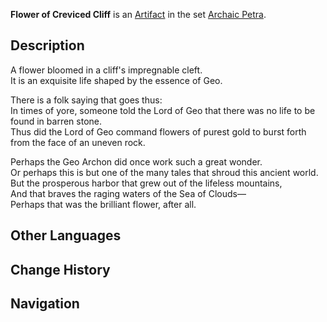 {{Artifact Infobox
|image = Item Flower of Creviced Cliff.png
|set   = Archaic Petra
|piece = Flower of Life
}}
{{Description|A flower born of the minerals and rocks of cliffside cracks. The way its petals blow in the wind makes it seem alive.}}
'''Flower of Creviced Cliff''' is an [[Artifact]] in the set [[Archaic Petra]].

==Description==
A flower bloomed in a cliff's impregnable cleft.<br />It is an exquisite life shaped by the essence of Geo.

There is a folk saying that goes thus:<br />In times of yore, someone told the Lord of Geo that there was no life to be found in barren stone.<br />Thus did the Lord of Geo command flowers of purest gold to burst forth from the face of an uneven rock.

Perhaps the Geo Archon did once work such a great wonder.<br />Or perhaps this is but one of the many tales that shroud this ancient world.<br />But the prosperous harbor that grew out of the lifeless mountains,<br />And that braves the raging waters of the Sea of Clouds—<br />Perhaps that was the brilliant flower, after all.

==Other Languages==
{{Other Languages
|en      = Flower of Creviced Cliff
|zhs     = 磐陀裂生之花
|zhs_rm  = Pán Tuó Liè Shēng zhī Huā
|zht     = 磐陀裂生之花
|zht_rm  = Pán Tuó Liè Shēng zhī Huā
|zh_tl   = 
|ja      = 盤石芽生の花
|ja_rm   = Banjaku Mebae no Hana{{Assumed}}
|ja_tl   = Boulder Bud Flower
|ko      = 바위 틈에서 자라난 꽃
|ko_rm   = 
|ko_tl   = 
|es      = Flor del Acantilado Agrietado
|es_tl   = Flower of the Cracked Cliff
|fr      = Fleur des crevasses
|fr_tl   = Flower of the Cracks
|ru      = Цветок скальных трещин
|ru_tl   = 
|th      = Flower of Creviced Cliff
|vi      = Hoa Bàn Đà
|vi_tl   = 
|de      = Blüte der splitternden Felsen
|de_tl   = Flower of Splintering Crags
|id      = Flower of Creviced Cliff
|pt      = Flor do Penhasco Rachado
|pt_tl   = 
}}

==Change History==
{{Change History|1.0}}

==Navigation==
{{Artifact Set Navbox|Archaic Petra}}
